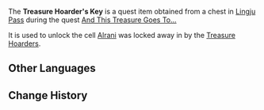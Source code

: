 {{Item Infobox
|id           = 100528
|type         = Quest Items
|image        = Item Black Key.png
|description  = A key carried by a Treasure Hoarder.
|source1      = Obtained during the [[And This Treasure Goes To...]] quest
}}
The '''Treasure Hoarder's Key''' is a quest item obtained from a chest in [[Lingju Pass]] during the quest [[And This Treasure Goes To...]]

It is used to unlock the cell [[Alrani]] was locked away in by the [[Treasure Hoarders]].

==Other Languages==
{{Other Languages
|default_hidden = 1
|en      = Treasure Hoarder's Key
|zhs     = 盗宝团的钥匙
|zhs_rm  = Dàobǎo-tuán de Yàoshi
|zht     = 盜寶團的鑰匙
|zht_rm  = Dàobǎo-tuán de Yàoshi
|ja      = 宝盗団の鍵
|ja_rm   = Houtoudan no Kagi
|ko      = 보물 사냥단의 열쇠
|ko_rm   = Bomul Sanyangdan-ui Yeolsoe
|es      = Llave de los Ladrones de Tesoros
|fr      = Clé des Pilleurs de trésors
|ru      = Ключ Похитителей сокровищ
|th      = กุญแจของกองโจรล่าสมบัติ
|th_rm   = 
|vi      = Chìa Khóa Của Đạo Bảo Đoàn
|de      = Schlüssel der Schatzräuber
|id      = Kunci Treasure Hoarder
|pt      = Chave dos Ladrões de Tesouro
|tr      = Hazine Avcısının Anahtarı
|it      = Chiave del Cacciatore di tesori
}}

==Change History==
{{Change History|1.0}}